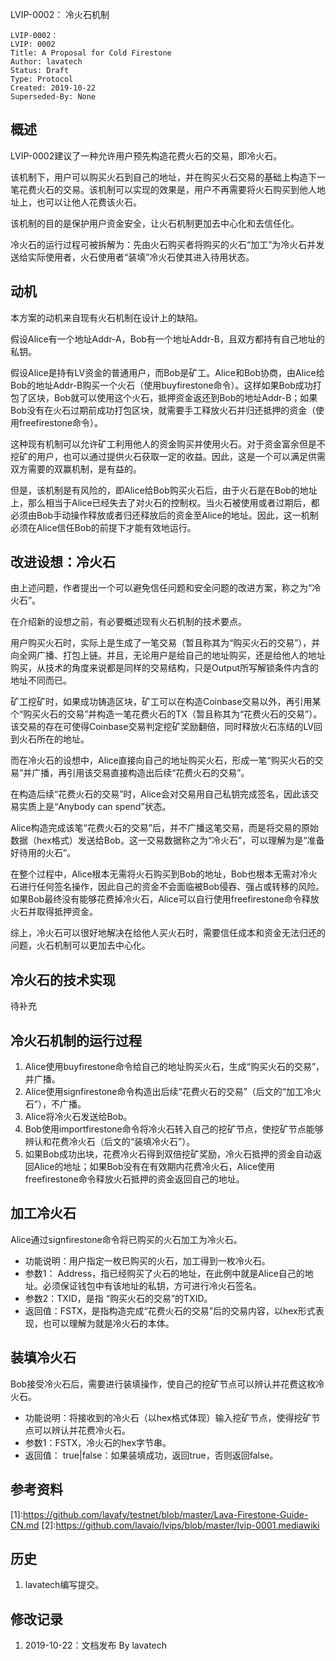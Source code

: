 LVIP-0002： 冷火石机制

<pre>
LVIP-0002：
LVIP: 0002
Title: A Proposal for Cold Firestone
Author: lavatech
Status: Draft
Type: Protocol
Created: 2019-10-22
Superseded-By: None
</pre>

==概述==
LVIP-0002建议了一种允许用户预先构造花费火石的交易，即冷火石。

该机制下，用户可以购买火石到自己的地址，并在购买火石交易的基础上构造下一笔花费火石的交易。该机制可以实现的效果是，用户不再需要将火石购买到他人地址上，也可以让他人花费该火石。

该机制的目的是保护用户资金安全，让火石机制更加去中心化和去信任化。

冷火石的运行过程可被拆解为：先由火石购买者将购买的火石“加工”为冷火石并发送给实际使用者，火石使用者“装填”冷火石使其进入待用状态。

==动机==
本方案的动机来自现有火石机制在设计上的缺陷。

假设Alice有一个地址Addr-A，Bob有一个地址Addr-B，且双方都持有自己地址的私钥。

假设Alice是持有LV资金的普通用户，而Bob是矿工。Alice和Bob协商，由Alice给Bob的地址Addr-B购买一个火石（使用buyfirestone命令）。这样如果Bob成功打包了区块，Bob就可以使用这个火石，抵押资金返还到Bob的地址Addr-B；如果Bob没有在火石过期前成功打包区块，就需要手工释放火石并归还抵押的资金（使用freefirestone命令）。

这种现有机制可以允许矿工利用他人的资金购买并使用火石。对于资金富余但是不挖矿的用户，也可以通过提供火石获取一定的收益。因此，这是一个可以满足供需双方需要的双赢机制，是有益的。

但是，该机制是有风险的，即Alice给Bob购买火石后，由于火石是在Bob的地址上，那么相当于Alice已经失去了对火石的控制权。当火石被使用或者过期后，都必须由Bob手动操作释放或者归还释放后的资金至Alice的地址。因此，这一机制必须在Alice信任Bob的前提下才能有效地运行。

==改进设想：冷火石==
由上述问题，作者提出一个可以避免信任问题和安全问题的改进方案，称之为“冷火石”。

在介绍新的设想之前，有必要概述现有火石机制的技术要点。

用户购买火石时，实际上是生成了一笔交易（暂且称其为“购买火石的交易”），并向全网广播、打包上链。并且，无论用户是给自己的地址购买，还是给他人的地址购买，从技术的角度来说都是同样的交易结构，只是Output所写解锁条件内含的地址不同而已。

矿工挖矿时，如果成功铸造区块，矿工可以在构造Coinbase交易以外，再引用某个“购买火石的交易”并构造一笔花费火石的TX（暂且称其为“花费火石的交易”）。该交易的存在可使得Coinbase交易判定挖矿奖励翻倍，同时释放火石冻结的LV回到火石所在的地址。

而在冷火石的设想中，Alice直接向自己的地址购买火石，形成一笔“购买火石的交易”并广播，再引用该交易直接构造出后续“花费火石的交易”。

在构造后续“花费火石的交易”时，Alice会对交易用自己私钥完成签名，因此该交易实质上是“Anybody can spend”状态。

Alice构造完成该笔“花费火石的交易”后，并不广播这笔交易，而是将交易的原始数据（hex格式）发送给Bob。这一交易数据称之为“冷火石”，可以理解为是“准备好待用的火石”。

在整个过程中，Alice根本无需将火石购买到Bob的地址，Bob也根本无需对冷火石进行任何签名操作，因此自己的资金不会面临被Bob侵吞、强占或转移的风险。如果Bob最终没有能够花费掉冷火石，Alice可以自行使用freefirestone命令释放火石并取得抵押资金。

综上，冷火石可以很好地解决在给他人买火石时，需要信任成本和资金无法归还的问题，火石机制可以更加去中心化。

==冷火石的技术实现==
待补充

==冷火石机制的运行过程==
# Alice使用buyfirestone命令给自己的地址购买火石，生成“购买火石的交易”，并广播。
# Alice使用signfirestone命令构造出后续“花费火石的交易”（后文的“加工冷火石”），不广播。
# Alice将冷火石发送给Bob。
# Bob使用importfirestone命令将冷火石转入自己的挖矿节点，使挖矿节点能够辨认和花费冷火石（后文的“装填冷火石”）。
# 如果Bob成功出块，花费冷火石得到双倍挖矿奖励，冷火石抵押的资金自动返回Alice的地址；如果Bob没有在有效期内花费冷火石，Alice使用freefirestone命令释放火石抵押的资金返回自己的地址。

==加工冷火石==
Alice通过signfirestone命令将已购买的火石加工为冷火石。

*功能说明：用户指定一枚已购买的火石，加工得到一枚冷火石。
*参数1： Address，指已经购买了火石的地址，在此例中就是Alice自己的地址。必须保证钱包中有该地址的私钥，方可进行冷火石签名。
*参数2：TXID，是指 “购买火石的交易”的TXID。
*返回值：FSTX，是指构造完成“花费火石的交易”后的交易内容，以hex形式表现，也可以理解为就是冷火石的本体。

==装填冷火石==
Bob接受冷火石后，需要进行装填操作，使自己的挖矿节点可以辨认并花费这枚冷火石。

*功能说明：将接收到的冷火石（以hex格式体现）输入挖矿节点，使得挖矿节点可以辨认并花费冷火石。
*参数1：FSTX，冷火石的hex字节串。
*返回值： true|false：如果装填成功，返回true，否则返回false。

==参考资料==
[1]:https://github.com/lavafy/testnet/blob/master/Lava-Firestone-Guide-CN.md
[2]:https://github.com/lavaio/lvips/blob/master/lvip-0001.mediawiki

==历史==
# lavatech编写提交。

==修改记录==
# 2019-10-22：文档发布 By lavatech 
